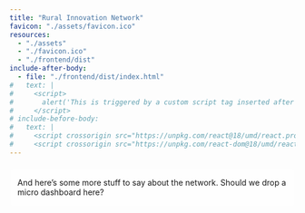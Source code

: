 ```yaml
---
title: "Rural Innovation Network"
favicon: "./assets/favicon.ico"
resources:
  - "./assets"
  - "./favicon.ico"
  - "./frontend/dist"
include-after-body:
  - file: "./frontend/dist/index.html"
#   text: |
#     <script>
#       alert('This is triggered by a custom script tag inserted after </body>');
#     </script>
# include-before-body:
#   text: |
#     <script crossorigin src="https://unpkg.com/react@18/umd/react.production.min.js"></script>
#     <script crossorigin src="https://unpkg.com/react-dom@18/umd/react-dom.production.min.js"></script>
---
```



<div style="position:relative; max-width: 480px;padding: 2px 12px;border-radius: 6px;margin: 20px 2px;background-color: rgba(255, 255, 255, 0.5);">
And here's some more stuff to say about the network.
Should we drop a micro dashboard here? <br />

<tableau-viz
  src="https://10ax.online.tableau.com/t/realcurrents/views/RINcommunitytechinvestment/RINcommunityVCfundedtech?:origin=card_share_link&:embed=n4?:origin=card_share_link"
  device="phone"
  width="550px"
  height="1000px"
  hide-tabs
  style="background-color: transparent;"
  toolbar="bottom" >
</tableau-viz>
</div>

